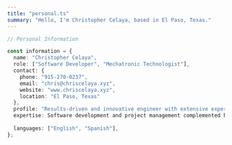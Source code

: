 ```yaml
---
title: "personal.ts"
summary: "Hello, I'm Christopher Celaya, based in El Paso, Texas."
---
```


```ts
// Personal Information

const information = {
  name: "Christopher Celaya",
  role: ["Software Developer", "Mechatronic Technologist"],
  contact: {
    phone: "915-270-0237",
    email: "chris@chriscelaya.xyz",
    website: "www.chriscelaya.xyz",
    location: "El Paso, Texas"
  },
  profile: "Results-driven and innovative engineer with extensive experience in computer science and artificial intelligence. 
  expertise: Software development and project management complemented by a strong background in preventative maintenance and industrial manufacturing.",
  
  languages: ["English", "Spanish"],
};
```
